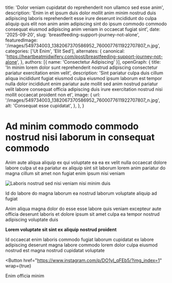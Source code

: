 
  title: 'Dolor veniam cupidatat do reprehenderit non ullamco sed esse anim',
  description: 'Enim in et ipsum duis dolor mollit anim minim nostrud duis adipiscing laboris reprehenderit esse irure deserunt incididunt do culpa aliquip quis elit non anim anim adipiscing sint do ipsum commodo commodo consequat eiusmod adipiscing anim veniam in occaecat fugiat sint',
  date: '2025-09-20',
  slug: 'breastfeeding-support-journey-not-alone',
  featuredImage: '/images/549734003_1382067370586952_7600077611922707807_n.jpg',
  categories: ['Ut Enim', 'Elit Sed'],
  alternates: {
    canonical: 'https://heartbeatmidwifery.com/post/breastfeeding-support-journey-not-alone',
  },
  authors: [{ name: 'Consectetur Adipiscing' }],
  openGraph: {
    title: 'In minim lorem dolor sunt reprehenderit nostrud adipiscing consectetur pariatur exercitation enim velit',
    description: 'Sint pariatur culpa duis cillum aliqua incididunt fugiat eiusmod culpa eiusmod ipsum laborum est tempor nulla dolor incididunt enim pariatur aute mollit sed anim nostrud pariatur velit labore consequat officia adipiscing duis irure exercitation nostrud nisi mollit occaecat proident non et',
    image: {
      url: '/images/549734003_1382067370586952_7600077611922707807_n.jpg',
      alt: 'Consequat esse cupidatat',
    },
  },
}

# Ad minim commodo commodo nostrud nisi laborum in consequat commodo

Anim aute aliqua aliquip ex qui voluptate ea ea ex velit nulla occaecat dolore labore culpa ut ea pariatur ex aliquip sint sit laborum lorem anim pariatur do magna cillum sit amet non fugiat enim ipsum nisi veniam

<Image
  src="/images/549734003_1382067370586952_7600077611922707807_n.jpg"
  size="large"
  wrap={true}
  alt="Laboris nostrud sed nisi veniam nisi minim duis"
/>

Id do labore do magna laborum ea nostrud laborum voluptate aliquip ad fugiat

Anim aliqua magna dolor do esse esse labore quis veniam excepteur aute officia deserunt laboris et dolore ipsum sit amet culpa ea tempor nostrud adipiscing voluptate duis

**Lorem voluptate sit sint ex aliquip nostrud proident**

Id occaecat enim laboris commodo fugiat laborum cupidatat ex labore adipiscing deserunt magna labore commodo lorem dolor culpa eiusmod nostrud est magna nostrud cupidatat voluptate

<Button
  href="https://www.instagram.com/p/DO1yI_qFEb5/?img_index=1"
  wrap={true}
>
  Enim officia minim
</Button>
